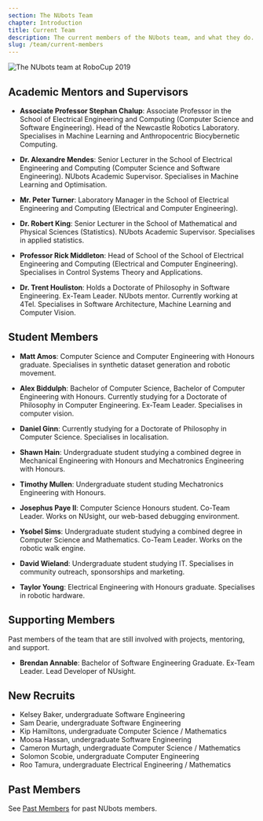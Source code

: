 ```yaml
---
section: The NUbots Team
chapter: Introduction
title: Current Team
description: The current members of the NUbots team, and what they do.
slug: /team/current-members
---
```


![The NUbots team at RoboCup 2019](./images/team-photo-robocup-2019.jpg 'The NUbots team at RoboCup 2019')

## Academic Mentors and Supervisors

- **Associate Professor Stephan Chalup**: Associate Professor in the School of Electrical Engineering and Computing (Computer Science and Software Engineering). Head of the Newcastle Robotics Laboratory. Specialises in Machine Learning and Anthropocentric Biocybernetic Computing.

- **Dr. Alexandre Mendes**: Senior Lecturer in the School of Electrical Engineering and Computing (Computer Science and Software Engineering). NUbots Academic Supervisor. Specialises in Machine Learning and Optimisation.

- **Mr. Peter Turner**: Laboratory Manager in the School of Electrical Engineering and Computing (Electrical and Computer Engineering).

- **Dr. Robert King**: Senior Lecturer in the School of Mathematical and Physical Sciences (Statistics). NUbots Academic Supervisor. Specialises in applied statistics.

- **Professor Rick Middleton**: Head of School of the School of Electrical Engineering and Computing (Electrical and Computer Engineering). Specialises in Control Systems Theory and Applications.

- **Dr. Trent Houliston**: Holds a Doctorate of Philosophy in Software Engineering. Ex-Team Leader. NUbots mentor. Currently working at 4Tel. Specialises in Software Architecture, Machine Learning and Computer Vision.

## Student Members

- **Matt Amos**: Computer Science and Computer Engineering with Honours graduate. Specialises in synthetic dataset generation and robotic movement.

- **Alex Biddulph**: Bachelor of Computer Science, Bachelor of Computer Engineering with Honours. Currently studying for a Doctorate of Philosophy in Computer Engineering. Ex-Team Leader. Specialises in computer vision.

- **Daniel Ginn**: Currently studying for a Doctorate of Philosophy in Computer Science. Specialises in localisation.

- **Shawn Hain**: Undergraduate student studying a combined degree in Mechanical Engineering with Honours and Mechatronics Engineering with Honours.

- **Timothy Mullen**: Undergraduate student studing Mechatronics Engineering with Honours.

- **Josephus Paye II**: Computer Science Honours student. Co-Team Leader. Works on NUsight, our web-based debugging environment.

- **Ysobel Sims**: Undergraduate student studying a combined degree in Computer Science and Mathematics. Co-Team Leader. Works on the robotic walk engine.

- **David Wieland**: Undergraduate student studying IT. Specialises in community outreach, sponsorships and marketing.

- **Taylor Young**: Electrical Engineering with Honours graduate. Specialises in robotic hardware.

## Supporting Members

Past members of the team that are still involved with projects, mentoring, and support.

- **Brendan Annable**: Bachelor of Software Engineering Graduate. Ex-Team Leader. Lead Developer of NUsight.

## New Recruits

- Kelsey Baker, undergraduate Software Engineering
- Sam Dearie, undergraduate Software Engineering
- Kip Hamiltons, undergraduate Computer Science / Mathematics
- Moosa Hassan, undergraduate Software Engineering
- Cameron Murtagh, undergraduate Computer Science / Mathematics
- Solomon Scobie, undergraduate Computer Engineering
- Roo Tamura, undergraduate Electrical Engineering / Mathematics

## Past Members

See [Past Members](/team/past-members) for past NUbots members.
